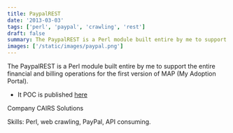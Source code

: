 ```yaml
---
title: PaypalREST
date: '2013-03-03'
tags: ['perl', 'paypal', 'crawling', 'rest']
draft: false
summary: The PaypalREST is a Perl module built entire by me to support the entire financial and billing operations for the first version of MAP (My Adoption Portal).
images: ['/static/images/paypal.png']
---
```


The PaypalREST is a Perl module built entire by me to support the entire financial and billing operations for the first version of MAP (My Adoption Portal).

- It POC is published [here](https://github.com/web2solutions/PaypalREST)

Company CAIRS Solutions

Skills: Perl, web crawling, PayPal, API consuming.